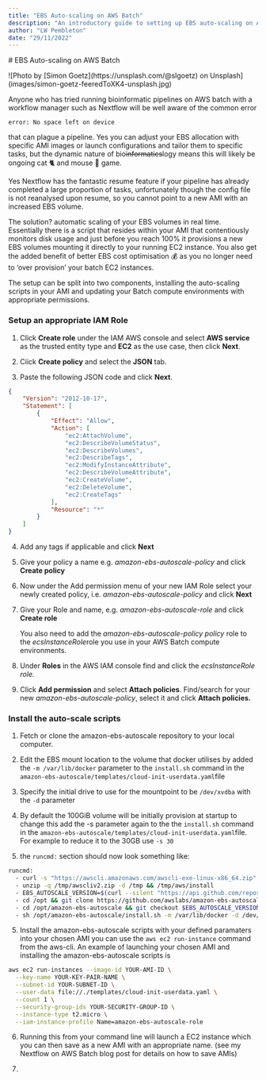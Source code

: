 ```yaml
---
title: "EBS Auto-scaling on AWS Batch"
description: "An introductory guide to setting up EBS auto-scaling on AWS Batch for use in Nextflow"
author: "LW Pembleton"
date: "29/11/2022"
---
```


\# EBS Auto-scaling on AWS Batch

!\[Photo by \[Simon Goetz\](https://unsplash.com/\@slgoetz) on Unsplash\](images/simon-goetz-feeredToXK4-unsplash.jpg)

Anyone who has tried running bioinformatic pipelines on AWS batch with a workflow manager such as Nextflow will be well aware of the common error

`error: No space left on device`

that can plague a pipeline. Yes you can adjust your EBS allocation with specific AMI images or launch configurations and tailor them to specific tasks, but the dynamic nature of bio~~informatics~~logy means this will likely be ongoing cat 🐈 and mouse 🐁 game.

Yes Nextflow has the fantastic resume feature if your pipeline has already completed a large proportion of tasks, unfortunately though the config file is not reanalysed upon resume, so you cannot point to a new AMI with an increased EBS volume.

The solution? automatic scaling of your EBS volumes in real time. Essentially there is a script that resides within your AMI that contentiously monitors disk usage and just before you reach 100% it provisions a new EBS volumes mounting it directly to your running EC2 instance. You also get the added benefit of better EBS cost optimisation 💰 as you no longer need to 'over provision' your batch EC2 instances.

The setup can be split into two components, installing the auto-scaling scripts in your AMI and updating your Batch compute environments with appropriate permissions.

### Setup an appropriate IAM Role

1.  Click **Create role** under the IAM AWS console and select **AWS service** as the trusted entity type and **EC2** as the use case, then click **Next**.

2.  Ciick **Create policy** and select the **JSON** tab.

3.  Paste the following JSON code and click **Next**.

``` json
{
    "Version": "2012-10-17",
    "Statement": [
        {
            "Effect": "Allow",
            "Action": [
                "ec2:AttachVolume",
                "ec2:DescribeVolumeStatus",
                "ec2:DescribeVolumes",
                "ec2:DescribeTags",
                "ec2:ModifyInstanceAttribute",
                "ec2:DescribeVolumeAttribute",
                "ec2:CreateVolume",
                "ec2:DeleteVolume",
                "ec2:CreateTags"
            ],
            "Resource": "*"
        }
    ]
}
```

4.  Add any tags if applicable and click **Next**

5.  Give your policy a name e.g. *amazon-ebs-autoscale-policy* and click **Create policy**

6.  Now under the Add permission menu of your new IAM Role select your newly created policy, i.e. *amazon-ebs-autoscale-policy* and click **Next**

7.  Give your Role and name, e.g. *amazon-ebs-autoscale-role* and click **Create role**

    You also need to add the *amazon-ebs-autoscale-policy policy* role to the *ecsInstanceRole*role you use in your AWS Batch compute environments.

8.  Under **Roles** in the AWS IAM console find and click the *ecsInstanceRole role.*

9.  Click **Add permission** and select **Attach policies**. Find/search for your new *amazon-ebs-autoscale-policy*, select it and click **Attach policies.**

### Install the auto-scale scripts

1.  Fetch or clone the amazon-ebs-autoscale repository to your local computer.

2.  Edit the EBS mount location to the volume that docker utilises by added the `-m /var/lib/docker` parameter to the `install.sh` command in the `amazon-ebs-autoscale/templates/cloud-init-userdata.yaml`file

3.  Specify the initial drive to use for the mountpoint to be `/dev/xvdba` with the `-d` parameter

4.  By default the 100GiB volume will be initially provision at startup to change this add the -s parameter again to the the `install.sh` command in the `amazon-ebs-autoscale/templates/cloud-init-userdata.yaml`file. For example to reduce it to the 30GB use `-s 30`

5.  the `runcmd:` section should now look something like:

``` bash
runcmd:
  - curl -s "https://awscli.amazonaws.com/awscli-exe-linux-x86_64.zip" -o "/tmp/awscliv2.zip"
  - unzip -q /tmp/awscliv2.zip -d /tmp && /tmp/aws/install
  - EBS_AUTOSCALE_VERSION=$(curl --silent "https://api.github.com/repos/awslabs/amazon-ebs-autoscale/releases/latest" | jq -r .tag_name)
  - cd /opt && git clone https://github.com/awslabs/amazon-ebs-autoscale.git
  - cd /opt/amazon-ebs-autoscale && git checkout $EBS_AUTOSCALE_VERSION
  - sh /opt/amazon-ebs-autoscale/install.sh -m /var/lib/docker -d /dev/xvdba -s 30 2>&1 > /var/log/ebs-autoscale-install.log
```

5.  Install the amazon-ebs-autoscale scripts with your defined paramaters into your chosen AMI you can use the `aws ec2 run-instance` command from the aws-cli. An example of launching your chosen AMI and installing the amazon-ebs-autoscale scripts is

``` bash
aws ec2 run-instances --image-id YOUR-AMI-ID \
  --key-name YOUR-KEY-PAIR-NAME \
  --subnet-id YOUR-SUBNET-ID \
  --user-data file://./templates/cloud-init-userdata.yaml \
  --count 1 \
  --security-group-ids YOUR-SECURITY-GROUP-ID \
  --instance-type t2.micro \
  --iam-instance-profile Name=amazon-ebs-autoscale-role
```

6.  Running this from your command line will launch a EC2 instance which you can then save as a new AMI with an appropriate name. (see my Nextflow on AWS Batch blog post for details on how to save AMIs)

7.  
